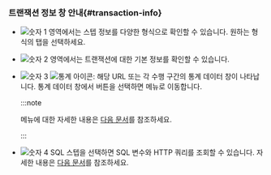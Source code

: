 ### 트랜잭션 정보 창 안내{#transaction-info}

<ImgLang img='transaction-info-window.png' desc='트랜잭션 정보' />

* ![숫자 1](/img/number-01.png) 영역에서는 스텝 정보를 다양한 형식으로 확인할 수 있습니다. 원하는 형식의 탭을 선택하세요.

* ![숫자 2](/img/number-02.png) 영역에서는 트랜잭션에 대한 기본 정보를 확인할 수 있습니다.

* ![숫자 3](/img/number-03.png) ![통계 아이콘](/img/ic-static.svg): 해당 URL 또는 각 수행 구간의 통계 데이터 창이 나타납니다. 통계 데이터 창에서 <Cmdname sid="detail" className="uitext" /> 버튼을 선택하면 <Cmdname sid="side_statistics" className="uitext" /> 메뉴로 이동합니다. 

  :::note

  <Cmdname sid="side_statistics" className="uitext" /> 메뉴에 대한 자세한 내용은 [다음 문서](analysis-apm-trs)를 참조하세요.

  :::

* ![숫자 4](/img/number-04.png) SQL 스텝을 선택하면 SQL 변수와 HTTP 쿼리를 조회할 수 있습니다. 자세한 내용은 [다음 문서](#transaction-parameter)를 참조하세요.